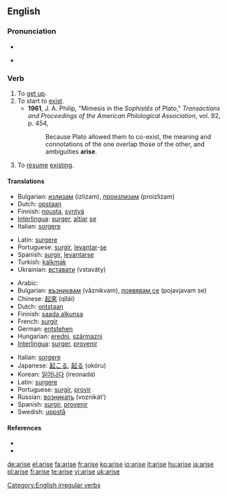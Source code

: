 {{also|ärise}}
==English==

===Pronunciation===
* {{IPA|/əˈraɪz/}}
* {{audio|en-us-arise.ogg|Audio (US)}}
*: {{rhymes|aɪz}}

===Verb===
{{en-verb|arises|arising|arose|arisen}}

# To [[get up]].
# To start to [[exist]].
#* '''1961''', J. A. Philip,  "Mimesis in the ''Sophistês'' of Plato," ''Transactions and Proceedings of the American Philological Association'', vol. 92, p. 454,
#*: Because Plato allowed them to co-exist, the meaning and connotations of the one overlap those of the other, and ambiguities '''arise'''.
# To [[resume]] [[exist]]ing.

====Translations====
{{trans-top|get up, stand up}}
* Bulgarian: [[излизам]] (izlizam), [[произлизам]] (proizlizam)
* Dutch: [[opstaan]]
* Finnish: [[nousta]], [[syntyä]]
* [[Interlingua]]: [[surger]], [[altiar]] [[se]]
* Italian: [[sorgere]]
{{trans-mid}}
* Latin: [[surgere]]
* Portuguese: [[surgir]], [[levantar]]-[[se#Portuguese|se]]
* Spanish: [[surgir]], [[levantar]][[se#Spanish|se]]
* Turkish: [[kalkmak]]
* Ukrainian: [[вставати]] (vstaváty)
{{trans-bottom}}

{{trans-top|start to exist, originate}}
* Arabic: {{Arab|[[نهض]]}} {{unicode|(náhaɖa)}}
* Bulgarian: [[възниквам]] (vǎznikvam), [[появявам се]] (pojavjavam se)
* Chinese: [[起來]] (qǐlái)
* Dutch: [[ontstaan]]
* Finnish: [[saada alkunsa]]
* French: [[surgir]]
* German: [[entstehen]]
* Hungarian: [[eredni]], [[származni]]
* [[Interlingua]]: [[surger]], [[provenir]]
{{trans-mid}}
* Italian: [[sorgere]]
* Japanese: [[起こる]], [[起る]] (okóru)
* Korean: [[일어나다]] (ireonada)
* Latin: [[surgere]]
* Portuguese: [[surgir]], [[provir]]
* Russian: [[возникать]] (voznikát’)
* Spanish: [[surgir]], [[provenir]]
* Swedish: [[uppstå]]
{{trans-bottom}}

====References====
* {{R:Century 1911}}
* {{R:Webster 1913}}

[[Category:English irregular verbs]]

[[de:arise]]
[[el:arise]]
[[fa:arise]]
[[fr:arise]]
[[ko:arise]]
[[io:arise]]
[[it:arise]]
[[hu:arise]]
[[ja:arise]]
[[pl:arise]]
[[fi:arise]]
[[te:arise]]
[[vi:arise]]
[[uk:arise]]